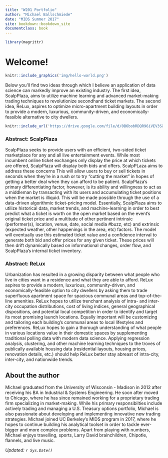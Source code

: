 ```yaml
---
title: "W201 Portfolio"
author: "Michael Ballschmiede"
date: "MIDS Summer 2017"
site: bookdown::bookdown_site
documentclass: book
---
```


<!-- This won't be displayed but it will initialize your R session. Add any R libraries you need here. -->
```r
library(magrittr)
```


# Welcome!

<!-- You can include images saved within your repo... -->
```r
knitr::include_graphics('img/hello-world.png')
```

Below you'll find two ideas through which I believe an application of data science can markedly improve an existing industry. The first idea, ScalpPlaza, aims to utilize machine learning and advanced market-making trading techniques to revolutionize secondhand ticket markets. The second idea, ReLux, aspires to optimize micro-apartment building layouts in order to provide a modern, luxurious, community-driven, and economically-feasible alternative to city dwellers.


<!-- Below this line is just examples of how you can embed video from Google Drive. First you have to enable sharing, then just get the object ID which is that long string between d/ and /preview and will also be appended to any sharing link you generate for your video. -->
<p>
```r
knitr::include_url('https://drive.google.com/file/d/0B6bobRDQR96iVEV3SXJJal9CczQ/preview')
```

### Abstract: ScalpPlaza {-}

ScalpPlaza seeks to provide users with an efficient, two-sided ticket marketplace for any and all live entertainment events. While most incumbent online ticket exchanges only display the price at which tickets are offered, ScalpPlaza will display both bids and offers. 
ScalpPLaza aims to address these concerns 
This will allow users to buy or sell tickets in seconds when they’re in a rush or to try “cutting the market” in hopes of getting a better deal when they can afford to be patient. ScalpPlaza’s primary differentiating factor, however, is its ability and willingness to act as a middleman by transacting with its users and accumulating ticket positions when the market is illiquid. This will be made possible through the use of a data-driven algorithmic ticket-pricing model. Essentially, ScalpPlaza aims to utilize historical data, market trends, and machine-learning in order to best predict what a ticket is worth on the open market based on the event’s original ticket price and a multitude of other pertinent intrinsic (performer(s), location, venue, date, social media #buzz, etc) and extrinsic (expected weather, other happenings in the area, etc) factors. The model will eventually use this estimated ticket value and a confidence interval to generate both bid and offer prices for any given ticket. These prices will then drift dynamically based on informational changes, order flow, and ScalpPlaza’s internal ticket inventory. 

### Abstract: ReLux {-}

Urbanization has resulted in a growing disparity between what people who live in cities want in a residence and what they are able to afford. ReLux aspires to provide a modern, luxurious, community-driven, and economically-feasible option to city dwellers by asking them to trade superfluous apartment space for spacious communal areas and top-of-the-line amenities. ReLux hopes to utilize trenchant analysis of intra- and inter-city occupation distributions, cost of living indices, general geographical dispositions, and potential local competition in order to identify and target its most promising launch locations. Equally important will be customizing and tailoring each building's communal areas to local lifestyles and preferences. ReLux hopes to gain a thorough understanding of what people in various locations value in their domestic spaces by supplementing traditional polling data with modern data science. Applying regression analysis, clustering, and other machine learning techniques to the troves of publically available housing data (residential layouts, housing prices, renovation details, etc.) should help ReLux better stay abreast of intra-city, inter-city, and nationwide trends. 

## About the author

Michael graduated from the University of Wisconsin - Madison in 2012 after receiving his BA in Industrial & Systems Engineering. He soon after moved to Chicago, where he has since remained working for a proprietary trading firm specializing in market-making. While his primary responsibilties include actively trading and managing a U.S. Treasury options portfolio, Michael is also passionate about developing and implementing innovative new trading strategies. Michael joined UC Berkeley's MIDS program in 2017, where he hopes to continue building his analytical toolset in order to tackle ever-bigger and more complex problems. Apart from playing with numbers, Michael enjoys travelling, sports, Larry David brainchildren, Chipotle, flannels, and live music.

*Updated: `r Sys.Date()`*
